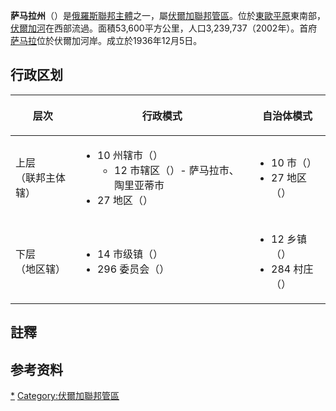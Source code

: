 {{Infobox Russian federal subject
|name=萨马拉州
|ru_name=Самарская область
|image_map=Map of Russia - Samara Oblast.svg
|coordinates = {{coord|53|27|N|50|27|E|type:adm1st_region:RU|display=inline,title}}
|image_coa=Coat of Arms of Samara oblast.png
|coa_caption={{link-ru|萨马拉州州徽|Герб Самарской области|州徽}}
|image_flag=Flag of Samara Oblast.svg
|flag_caption={{link-ru|萨马拉州州旗|Флаг Самарской области|州旗}}
|anthem={{link-ru|萨马拉州州歌|Гимн Самарской области}}
|anthem_ref=<ref name="Anthem">Law ''On the State Symbols of Samara Oblast''</ref>
|holiday
|holiday_ref
|political_status=州
|political_status_link=州 (俄罗斯)
|federal_district=[[伏尔加联邦管区|伏尔加联邦管区]]
|economic_region=[[伏尔加经济地区|伏尔加经济地区]]
|adm_ctr_type=行政中心
|adm_ctr_name=[[萨马拉|萨马拉]]
|adm_ctr_ref=<ref name="AdmCtr">Charter of Samara Oblast, Article 53</ref>
|pop_2010census=3215532
|pop_2010census_rank=11th
|urban_pop_2010census=80.2%
|rural_pop_2010census=19.8%
|pop_2010census_ref=<ref name="2010Census" />
|pop_density
|pop_density_as_of
|pop_density_ref
|pop_latest=3212676
|pop_latest_date=January 2015
|pop_latest_ref=<ref name="2015Est">Samara Oblast Territorial Branch of the [[Russian_Federal_State_Statistics_Service|Federal State Statistics Service]]. [http://samarastat.gks.ru/wps/wcm/connect/rosstat_ts/samarastat/resources/9f31d4004ae5de0d9319d3cd2b11c90e/%D1%87%D0%B8%D1%81%D0%BB%D0%B5%D0%BD%D0%BD%D0%BE%D1%81%D1%82%D1%8C.docx Численность населения по полу и возрасту на 1 января 2015 года, Самарская область] {{ru icon}}</ref>
|area_km2=53600
|area_km2_rank=50th
|established_date=December 5, 1936
|established_date_ref=<ref name="Established" />
|prev_name1=Kuybyshev Oblast
|prev_name1_date=January 25, 1991
|prev_name1_ref=<ref name="Rename" />
|license_plates=63, 163
|ISO=RU-SAM
|gov_as_of=September 2017
|leader_title=[[萨马拉州州长|州长]]
|leader_title_ref=<ref name="HeadTitle">Charter of Samara Oblast, Article 61</ref>
|leader_name={{link-ru|德米特里·伊戈列维奇·阿扎罗夫|Азаров, Дмитрий Игоревич|德米特里·阿扎罗夫}}
|leader_name_ref= 
|legislature={{link-ru|萨马拉州杜马|Самарская Губернская дума}}
|legislature_ref=<ref name="Legis">Charter of Samara Oblast, Article 59</ref>
|website=http://www.samregion.ru
|website_ref
|date=September 2017
}}
'''萨马拉州'''（{{lang-rus|Самарская область|Samarskaya oblast}}）是[[俄羅斯聯邦主體|俄羅斯聯邦主體]]之一，屬[[伏爾加聯邦管區|伏爾加聯邦管區]]。位於[[東歐平原|東歐平原]]東南部，[[伏爾加河|伏爾加河]]在西部流過。面積53,600平方公里，人口3,239,737（2002年）。首府[[萨马拉|萨马拉]]位於伏爾加河岸。成立於1936年12月5日。

==行政区划==
{| class="wikitable"
! 层次
! 行政模式
! 自治体模式
|-
! 上层<br>（联邦主体辖）
| 
*10 州辖市（{{lang|ru|Город областного значения}}）
**12 市辖区（{{lang|ru|Городской район}}）- 萨马拉市、陶里亚蒂市
*27 地区（{{lang|ru|Административный район}}）
|
*10 市（{{lang|ru|Городской округ}}）
*27 地区（{{lang|ru|Муниципа́льный район}}）
|-
! 下层<br>（地区辖）
| 
*14 市级镇（{{lang|ru|Посёлок городского типа}}）
*296 委员会（{{lang|ru|Совет}}）
|
*12 乡镇（{{lang|ru|Городское поселение}}）
*284 村庄（{{lang|ru|Сельское поселение}}）
|}

==註釋==
{{NoteFoot}}

==参考资料==
{{reflist|2|refs=
<ref name="Established">''Administrative-Territorial Structure of the Union Republics. 1987.'', p. 162</ref>
<ref name="2010Census">{{ru-pop-ref|2010Census}}</ref>
}}
{{Commonscat|Samara Oblast}}
{{薩馬拉州行政區劃}}
{{rossija}}
{{Authority control}}
{{DEFAULTSORT:Samara}}
[[Category:薩馬拉州|*]]
[[Category:伏爾加聯邦管區|Category:伏爾加聯邦管區]]